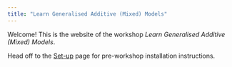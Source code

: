 ```yaml
---
title: "Learn Generalised Additive (Mixed) Models"
---
```


Welcome! This is the website of the workshop *Learn Generalised Additive (Mixed) Models*.

Head off to the [Set-up](setup.qmd) page for pre-workshop installation instructions.

